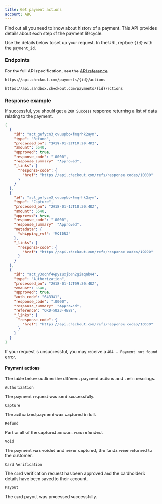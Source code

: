 ```yaml
---
title: Get payment actions
account: ABC
---
```


Find out all you need to know about history of a payment. This API provides details about each step of the payment lifecycle.

Use the details below to set up your request. In the URI, replace `{id}` with the `payment_id`.

### Endpoints

For the full API specification, see the [API reference](https://api-reference.checkout.com/#tag/Payments/paths/~1payments/post).

<tabs>
<tab title="Live">
<LineCodeWrapper type="get">

`https://api.checkout.com/payments/{id}/actions`

</LineCodeWrapper>
</tab>
<tab title="Sandbox">
<LineCodeWrapper type="get">

`https://api.sandbox.checkout.com/payments/{id}/actions`

</LineCodeWrapper>
</tab>
</tabs>

### Response example

If successful, you should get a `200 Success` response returning a list of data relating to the payment.

```json
[
  {
    "id": "act_gefycn3jcvuupboxfmqrhk2aym",
    "type": "Refund",
    "processed_on": "2018-01-20T10:30:48Z",
    "amount": 6540,
    "approved": true,
    "response_code": "10000",
    "response_summary": "Approved",
    "_links": {
      "response-code": {
        "href": "https://api.checkout.com/refs/response-codes/10000"
      }
    }
  },
  {
    "id": "act_gefycn3jcvuupboxfmqrhk2aym",
    "type": "Capture",
    "processed_on": "2018-01-17T10:30:48Z",
    "amount": 6540,
    "approved": true,
    "response_code": "10000",
    "response_summary": "Approved",
    "metadata": {
      "shipping_ref": "MQIBN2"
    },
    "_links": {
      "response-code": {
        "href": "https://api.checkout.com/refs/response-codes/10000"
      }
    }
  },
  {
    "id": "act_y3oqhf46pyzuxjbcn2giaqnb44",
    "type": "Authorization",
    "processed_on": "2018-01-17T09:30:48Z",
    "amount": 6540,
    "approved": true,
    "auth_code": "643381",
    "response_code": "10000",
    "response_summary": "Approved",
    "reference": "ORD-5023-4E89",
    "_links": {
      "response-code": {
        "href": "https://api.checkout.com/refs/response-codes/10000"
      }
    }
  }
]
```

<TipBox variant="info">

If your request is unsuccessful, you may receive a `404 – Payment not found` error.

</TipBox>

#### Payment actions

The table below outlines the different payment actions and their meanings.

<Table>
<TableBody>
<TableRow>
<TableCell>

`Authorization`

</TableCell>
<TableCell>

The payment request was sent successfully.

</TableCell>
</TableRow>
<TableRow>
<TableCell>

`Capture`

</TableCell>
<TableCell>

The authorized payment was captured in full.

</TableCell>
</TableRow>
<TableRow>
<TableCell>

`Refund`

</TableCell>
<TableCell>

Part or all of the captured amount was refunded.

</TableCell>
</TableRow>
<TableRow>
<TableCell>

`Void`

</TableCell>
<TableCell>

The payment was voided and never captured; the funds were returned to the customer.

</TableCell>
</TableRow>
<TableRow>
<TableCell>

`Card Verification`

</TableCell>
<TableCell>

The card verification request has been approved and the cardholder’s details have been saved to their account.

</TableCell>
</TableRow>
<TableRow>
<TableCell>

`Payout`

</TableCell>
<TableCell>

The card payout was processed successfully.

</TableCell>
</TableRow>
</TableBody>
</Table>
